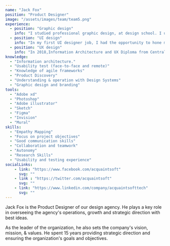 ```yaml
---
name: "Jack Fox"
position: "Product Designer"
image: "/assets/images/team/team5.png"
experience:
  - position: "Graphic design"
    info: "I studied professional graphic design, at design school. I understand the design as great communication tool that generates great value direct communication."
  - position: "UI design"
    info: "In my first UI designer job, I had the opportunity to hone my digital product creation skills & the learn from working under agile methodologies."
  - position: "UX design"
    info: "In 2018,Information Architecture and UX Diploma from Central University, to the improve my UX design skills. Since then I have also been involved in UX."
knowledge:
  - "Information architecture."
  - "Usability test (face-to-face and remote)"
  - "Knowledge of agile frameworks"
  - "Product Discovery"
  - "Understanding & operation with Design Systems"
  - "Graphic design and branding"
tools:
  - "Adobe xd"
  - "Photoshop"
  - "Adobe illustrator"
  - "Sketch"
  - "Figma"
  - "Invision"
  - "Mural"
skills:
  - "Empathy Mapping"
  - "Focus on project objectives"
  - "Good communication skills"
  - "Collaboration and teamwork"
  - "Autonomy"
  - "Research Skills"
  - "Usability and testing experience"
socialLinks: 
    - link: "https://www.facebook.com/acquaintsoft"
      svg: ""
    - link : "https://twitter.com/acquaintsoft"
      svg: ""
    - link: "https://www.linkedin.com/company/acquaintsofttech"
      svg: ""
---
```


Jack Fox is the Product Designer of our design agency. He plays a key role in overseeing the agency's operations, growth and strategic direction with best ideas.

As the leader of the organization, he also sets the company's vision, mission, & values. He spent 15 years providing strategic direction and ensuring the organization's goals and objectives.